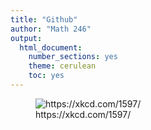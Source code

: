 ```yaml
---
title: "Github"
author: "Math 246"
output: 
  html_document: 
    number_sections: yes
    theme: cerulean
    toc: yes
---
```


![https://xkcd.com/1597/](https://imgs.xkcd.com/comics/git.png)

  
